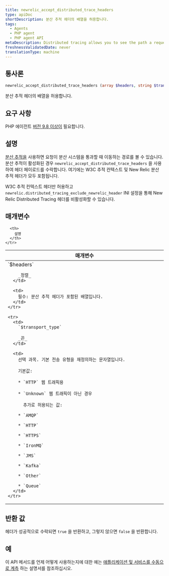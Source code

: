 ```yaml
---
title: newrelic_accept_distributed_trace_headers
type: apiDoc
shortDescription: 분산 추적 헤더의 배열을 허용합니다.
tags:
  - Agents
  - PHP agent
  - PHP agent API
metaDescription: Distributed tracing allows you to see the path a request takes as it travels through a distributed system. Use this API to accept a distributed trace payload.
freshnessValidatedDate: never
translationType: machine
---
```


## 통사론

```php
newrelic_accept_distributed_trace_headers (array $headers, string $transport_type)
```

분산 추적 헤더의 배열을 허용합니다.

## 요구 사항

PHP 에이전트 [버전 9.8 이상이](/docs/release-notes/agent-release-notes/php-release-notes) 필요합니다.

## 설명

[분산 추적을](/docs/agents/php-agent/features/distributed-tracing-php) 사용하면 요청이 분산 시스템을 통과할 때 이동하는 경로를 볼 수 있습니다. 분산 추적이 활성화된 경우 `newrelic_accept_distributed_trace_headers` 을 사용하여 헤더 페이로드를 수락합니다. 여기에는 W3C 추적 컨텍스트 및 New Relic 분산 추적 헤더가 모두 포함됩니다.

W3C 추적 컨텍스트 헤더만 허용하고 `newrelic.distributed_tracing_exclude_newrelic_header` INI 설정을 통해 New Relic Distributed Tracing 헤더를 비활성화할 수 있습니다.

## 매개변수

<table>
  <thead>
    <tr>
      <th width="25%">
        매개변수
      </th>

      <th>
        설명
      </th>
    </tr>
  </thead>

  <tbody>
    <tr>
      <td>
        `$headers`

        _정렬_
      </td>

      <td>
        필수: 분산 추적 헤더가 포함된 배열입니다.
      </td>
    </tr>

    <tr>
      <td>
        `$transport_type`

        _끈_
      </td>

      <td>
        선택 과목. 기본 전송 유형을 재정의하는 문자열입니다.

        기본값:

        * `HTTP` 웹 트래픽용

        * `Unknown` 웹 트래픽이 아닌 경우

          추가로 허용되는 값:

        * `AMQP`

        * `HTTP`

        * `HTTPS`

        * `IronMQ`

        * `JMS`

        * `Kafka`

        * `Other`

        * `Queue`
      </td>
    </tr>
  </tbody>
</table>

## 반환 값

헤더가 성공적으로 수락되면 `true` 을 반환하고, 그렇지 않으면 `false` 을 반환합니다.

## 예

이 API 메서드를 언제 어떻게 사용하는지에 대한 예는 [애플리케이션 및 서비스를 수동으로 계측](/docs/agents/php-agent/features/distributed-tracing-php#manual) 하는 설명서를 참조하십시오.